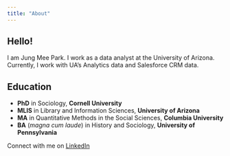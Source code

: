 ```yaml
---
title: "About"
---
```


## Hello! 
I am Jung Mee Park. I work as a data analyst at the University of Arizona. Currently, I work with UA's Analytics data and Salesforce CRM data.

## Education
- **PhD** in Sociology, **Cornell University**
- **MLIS** in Library and Information Sciences, **University of Arizona**
- **MA** in Quantitative Methods in the Social Sciences, **Columbia University**
- **BA** (*magna cum laude*) in History and Sociology, **University of Pennsylvania**

Connect with me on [LinkedIn](https://www.linkedin.com/in/jmp243/)


